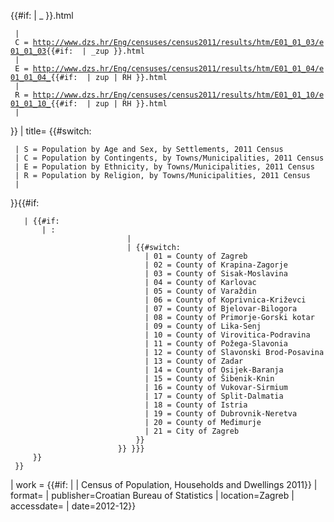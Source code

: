 {{cite web
| url=
{{#switch: {{{1|}}}
  | S = http://www.dzs.hr/Eng/censuses/census2011/results/htm/E01_01_01/e01_01_01{{#if: {{{2|}}} | _zup{{{2}}} }}{{#if: {{{3|}}} | _{{{3}}} }}.html
  | C = http://www.dzs.hr/Eng/censuses/census2011/results/htm/E01_01_03/e01_01_03{{#if: {{{2|}}} | _zup{{{2}}} }}.html
  | E = http://www.dzs.hr/Eng/censuses/census2011/results/htm/E01_01_04/e01_01_04_{{#if: {{{2|}}} | zup{{{2}}} | RH }}.html
  | R = http://www.dzs.hr/Eng/censuses/census2011/results/htm/E01_01_10/e01_01_10_{{#if: {{{2|}}} | zup{{{2}}} | RH }}.html
  | {{{url|http://www.dzs.hr/Eng/censuses/census2011/censuslogo.htm}}}
}}
| title=
{{#switch: {{{1|}}}
  | S = Population by Age and Sex, by Settlements, 2011 Census
  | C = Population by Contingents, by Towns/Municipalities, 2011 Census
  | E = Population by Ethnicity, by Towns/Municipalities, 2011 Census
  | R = Population by Religion, by Towns/Municipalities, 2011 Census
  | {{{title|Census of Population, Households and Dwellings 2011}}}
}}{{#if: {{{1|}}}
    | {{#if: {{{2|}}}{{{title|}}}
        | &#58; {{{title|{{#if: {{{3|}}}
                           | {{PAGENAME}}
                           | {{#switch: {{{2|}}}
                               | 01 = County of Zagreb
                               | 02 = County of Krapina-Zagorje
                               | 03 = County of Sisak-Moslavina
                               | 04 = County of Karlovac
                               | 05 = County of Varaždin
                               | 06 = County of Koprivnica-Križevci
                               | 07 = County of Bjelovar-Bilogora
                               | 08 = County of Primorje-Gorski kotar
                               | 09 = County of Lika-Senj
                               | 10 = County of Virovitica-Podravina
                               | 11 = County of Požega-Slavonia
                               | 12 = County of Slavonski Brod-Posavina
                               | 13 = County of Zadar
                               | 14 = County of Osijek-Baranja
                               | 15 = County of Šibenik-Knin
                               | 16 = County of Vukovar-Sirmium
                               | 17 = County of Split-Dalmatia
                               | 18 = County of Istria
                               | 19 = County of Dubrovnik-Neretva
                               | 20 = County of Međimurje
                               | 21 = City of Zagreb
                             }}
                         }} }}}
      }}
  }}
| work = {{#if: {{{1|}}} | | Census of Population, Households and Dwellings 2011}}
| format={{{format|}}}
| publisher=Croatian Bureau of Statistics
| location=Zagreb
| accessdate={{{accessdate|}}}
| date=2012-12}}<noinclude>
{{documentation}}
</noinclude>